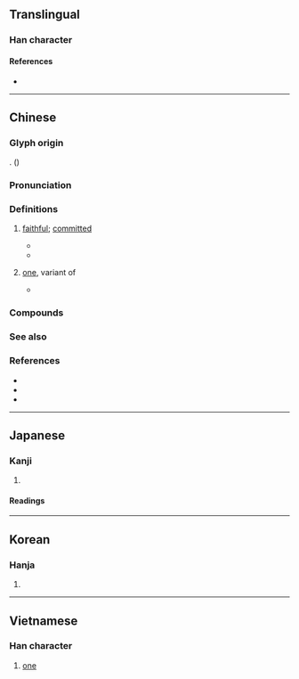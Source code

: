 {{also|一|壱|弌}}
{{character info}}
==Translingual==
{{ja-forms|[[壱]]|壹|壹}}

===Han character===
{{Han char|rn=33|rad=士|as=09|sn=12|four=40108|canj=GBMT|ids=⿳士冖豆}}

====References====
* {{Han ref|kx=0243.100|dkj=05661|dj=0483.190|hdz=10467.100|uh=58F9|ud=22777|bh=B3FC|bd=46076}}

----

==Chinese==
{{zh-forms|alt=夁,𡕍,𡔹}}

===Glyph origin===
{{Han etym}}
{{Han compound|壺|吉|ls=psc|c1=s|c2=p}}. (''{{w|Shuowen}}'')

===Pronunciation===
{{zh-pron
|m=yī
|c=jat1,jik1
|mn=chi̍t/it
|mn_note=chi̍t - colloquial; it - literary
|w=4iq
|mc=y
|oc=y
|ma=
|cat=num
}}

===Definitions===
{{zh-hanzi}}

# {{lb|zh|Classical}} [[faithful]]; [[committed]]
#* {{zh-x|以 懲 不 壹。|To punish those not '''loyal'''.|CL|ref=''{{w|Commentary of Zuo}}''}}
#* {{zh-x|居 身 儉 而 用 心 壹。|[He] lives [his] body in frugality and uses [his] heart '''committedly'''.|CL|ref=''{{w|Commentary of Zuo}}''}}
# {{lb|zh|financial}} [[one]], variant of {{l|zh|一}}
#* {{zh-x|壹 發 五 豝{bā}。|'''One''' shot, five sows.|CL|ref=''{{w|Classic of Poetry}}''}}

===Compounds===
{{zh-der|不壹|壹鬱|禮先壹飯|民心不壹|誠壹|莫衷壹是|壹岐}}

===See also===
{{Chinese-numbers}}

===References===
* {{R:twedu|A00834}}
* {{R:yue:Hanzi|壹}}
* {{thcwd|2}}

{{zh-cat|One}}
{{cln|zh|numeral symbols|numerals}}

----

==Japanese==
{{ja-kanji forms|壱|壹}}

===Kanji===
{{ja-kanji|grade=|rs=士09|shin=壱}}

# {{ja-kyujitai spelling of|壱}} {{gloss|number [[one]]}}

====Readings====
{{ja-readings
|goon=いち
|kanon=いつ
|kun=ひと-つ
|nanori=い}}

----

==Korean==

===Hanja===
{{ko-hanja|hangeul=일|rv=il|mr=il}}

# {{rfdef|ko|sort=士09}}

----

==Vietnamese==

===Han character===
{{vi-readings|reading=nhất, nhứt|rs=士09}}

# [[one]]
